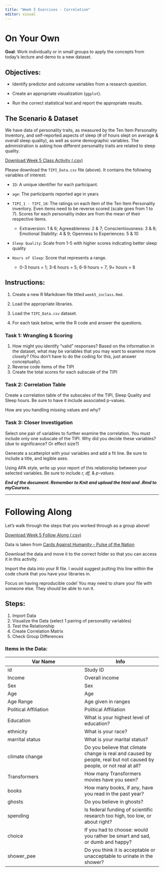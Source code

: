 ```yaml
---
title: "Week 5 Exercises - Correlation"
editor: visual
---
```


# On Your Own

**Goal**: Work individually or in small groups to apply the concepts from today's lecture and demo to a new dataset.

## Objectives:

-   Identify predictor and outcome variables from a research question.

-   Create an appropriate visualization (`ggplot`).

-   Run the correct statistical test and report the appropriate results.

## The Scenario & Dataset

We have data of personality traits, as measured by the Ten Item Personality Inventory, and self-reported aspects of sleep (# of hours slept on average & overall sleep quality), as well as some demographic variables. The administration is asking how different personality traits are related to sleep quality.

<a href="/files/data/TIPI_Data.csv" download="TIPI_Data.csv">Download Week 5 Class Activity (.csv)</a>

Please download the `TIPI_Data.csv` file (above). It contains the following variables of interest:

-   `ID`: A unique identifier for each participant.

-   `age`: The participants reported age in years

-   `TIPI_1 - TIPI_10`: The ratings on each item of the Ten Item Personality inventory. Even items need to be reverse scored (scale goes from 1 to 7). Scores for each personality index are from the mean of their respective items.

    -   Extraversion: 1 & 6; Agreeableness: 2 & 7; Conscientiousness: 3 & 8; Emotional Stability: 4 & 9; Openness to Experiences: 5 & 10

-   `Sleep Quality`: Scale from 1-5 with higher scores indicating better sleep quality

-   `Hours of Sleep`: Score that represents a range.

    -   0-3 hours = 1; 3-6 hours = 5; 6-9 hours = 7; 9+ hours = 8

## Instructions:

1.  Create a new R Markdown file titled `week5_inclass.Rmd`.

2.  Load the appropriate libraries.

3.  Load the `TIPI_Data.csv` dataset.

4.  For each task below, write the R code and answer the questions.

### Task 1: Wrangling & Scoring

1.  How might you identify "valid" responses? Based on the information in the dataset, what may be variables that you may want to examine more closely? (You don't have to do the coding for this, just answer conceptually).
2.  Reverse code items of the TIPI
3.  Create the total scores for each subscale of the TIPI

### Task 2: Correlation Table

Create a correlation table of the subscales of the TIPI, Sleep Quality and Sleep hours. Be sure to have it include associated p-values.

How are you handling missing values and why?

### Task 3: Closer Investigation

Select one pair of variables to further examine the correlation. You must include only one subscale of the TIPI. Why did you decide these variables? (due to significance? Or effect size?)

Generate a scatterplot with your variables and add a fit line. Be sure to include a title, and legible axes.

Using APA style, write up your report of this relationship between your selected variables. Be sure to include *r, df,* & *p-values*.

***End of the document. Remember to Knit and upload the html and .Rmd to myCourses.***

------------------------------------------------------------------------

# Following Along

Let's walk through the steps that you worked through as a group above!

<a href="/files/data/CAH.csv" download="CAH.csv">Download Week 5 Follow Along (.csv)</a>

Data is taken from [Cards Against Humanity - Pulse of the Nation](https://thepulseofthenation.com/#future){target="_blank"}

Download the data and move it to the correct folder so that you can access it in this activity.

Import the data into your R file. I would suggest putting this line within the code chunk that you have your libraries in.

Focus on having reproducible code! You may need to share your file with someone else. They should be able to run it.

## Steps:

1.  Import Data
2.  Visualize the Data (select 1 pairing of personality variables)
3.  Test the Relationship
4.  Create Correlation Matrix
5.  Check Group Differences

### Items in the Data:

| Var Name | Info |
|----|----|
| id | Study ID |
| Income | Overall income |
| Sex | Sex |
| Age | Age |
| Age Range | Age given in ranges |
| Political Affiliation | Political Affiliation |
| Education | What is your highest level of education?  |
| ethnicity | What is your race? |
| marrital status | What is your marital status? |
| climate change | Do you believe that climate change is real and caused by people, real but not caused by people, or not real at all? |
| Transformers | How many Transformers movies have you seen?  |
| books | How many books, if any, have you read in the past year? |
| ghosts | Do you believe in ghosts? |
| spending | Is federal funding of scientific research too high, too low, or about right? |
| choice | If you had to choose: would you rather be smart and sad, or dumb and happy? |
| shower_pee | Do you think it is acceptable or unacceptable to urinate in the shower? |
